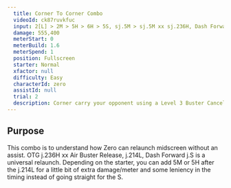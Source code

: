 ```yaml
---
  title: Corner To Corner Combo
  videoId: ck87ruvkfuc
  input: 2[L] > 2M > 5H > 6H > 5S, sj.5M > sj.5M xx sj.236H, Dash Forward > j.236H xx Air Buster Release, j.214[L], Dash Forward > 5M > 5S, sj.5M > sj.5M > sj.2H > sj.5S, 236MH
  damage: 555,400
  meterStart: 0
  meterBuild: 1.6
  meterSpend: 1
  position: Fullscreen
  starter: Normal
  xfactor: null
  difficulty: Easy
  characterId: zero
  assistId: null
  trial: 2
  description: Corner carry your opponent using a Level 3 Buster Cancel.
---
```


## Purpose

This combo is to understand how Zero can relaunch midscreen without an assist. <InputBlock>OTG j.236H xx Air Buster Release, j.214L, Dash Forward j.S</InputBlock>
is a universal relaunch. Depending on the starter, you can add <InputBlock>5M</InputBlock> or <InputBlock>5H</InputBlock> after the <InputBlock>j.214L</InputBlock> for a little bit of extra damage/meter and
some leniency in the timing instead of going straight for the <InputBlock>S</InputBlock>.
